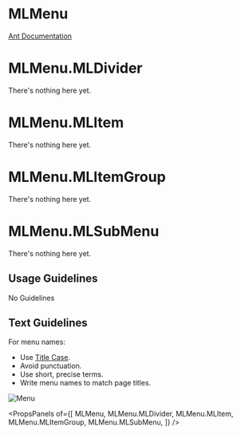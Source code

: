 
# MLMenu

[Ant Documentation](https://3x.ant.design/components/menu)


# MLMenu.MLDivider

There's nothing here yet.

# MLMenu.MLItem

There's nothing here yet.

# MLMenu.MLItemGroup

There's nothing here yet.

# MLMenu.MLSubMenu

There's nothing here yet.

## Usage Guidelines
No Guidelines

## Text Guidelines
For menu names:
* Use [Title Case](https://elementary.io/docs/human-interface-guidelines#capitalization).
* Avoid punctuation.
* Use short, precise terms.
* Write menu names to match page titles.

![Menu](images/menu.png)


<PropsPanels of={[
  MLMenu,
  MLMenu.MLDivider,
  MLMenu.MLItem,
  MLMenu.MLItemGroup,
  MLMenu.MLSubMenu,
]} />
